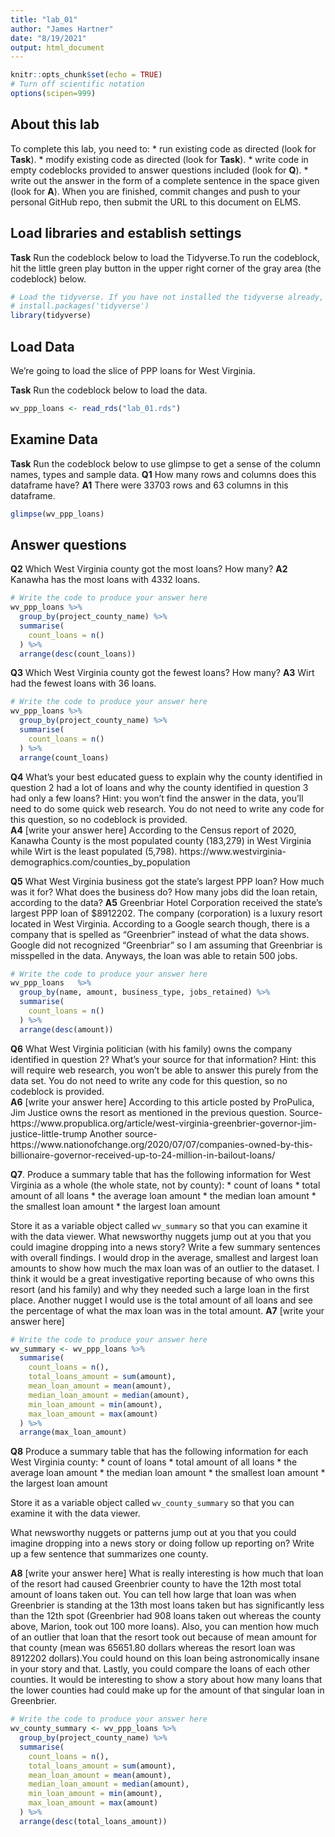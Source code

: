 ```yaml
---
title: "lab_01"
author: "James Hartner"
date: "8/19/2021"
output: html_document
---
```


```r
knitr::opts_chunk$set(echo = TRUE)
# Turn off scientific notation
options(scipen=999)
```

## About this lab

To complete this lab, you need to:
* run existing code as directed (look for **Task**). 
* modify existing code as directed (look for **Task**).
* write code in empty codeblocks provided to answer questions included (look for **Q**). 
* write out the answer in the form of a complete sentence in the space given (look for **A**). 
When you are finished, commit changes and push to your personal GitHub repo, then submit the URL to this document on ELMS. 

## Load libraries and establish settings

**Task** Run the codeblock below to load the Tidyverse.To run the codeblock, hit the little green play button in the upper right corner of the gray area (the codeblock) below.

```r


# Load the tidyverse. If you have not installed the tidyverse already, remove the # from the next line and run it first.  
# install.packages('tidyverse')
library(tidyverse)
```

## Load Data 

We're going to load the slice of PPP loans for West Virginia.

**Task** Run the codeblock below to load the data. 

```r
wv_ppp_loans <- read_rds("lab_01.rds")
```

## Examine Data

**Task** Run the codeblock below to use glimpse to get a sense of the column names, types and sample data. 
**Q1** How many rows and columns does this dataframe have?
**A1** There were 33703 rows and 63 columns in this dataframe.

```r
glimpse(wv_ppp_loans)
```

## Answer questions

**Q2** Which West Virginia county got the most loans? How many?
**A2** Kanawha has the most loans with 4332 loans.

```r
# Write the code to produce your answer here
wv_ppp_loans %>%
  group_by(project_county_name) %>%
  summarise(
    count_loans = n()
  ) %>%
  arrange(desc(count_loans))
```
**Q3** Which West Virginia county got the fewest loans? How many?
**A3** Wirt had the fewest loans with 36 loans. 

```r
# Write the code to produce your answer here
wv_ppp_loans %>%
  group_by(project_county_name) %>%
  summarise(
    count_loans = n()
  ) %>%
  arrange(count_loans)
```
**Q4** What's your best educated guess to explain why the county identified in question 2 had a lot of loans and why the county identified in question 3 had only a few loans? Hint: you won't find the answer in the data, you'll need to do some quick web research. You do not need to write any code for this question, so no codeblock is provided.  
**A4** [write your answer here]
According to the Census report of 2020, Kanawha County is the most populated county (183,279) in West Virginia while Wirt is the least populated (5,798). https://www.westvirginia-demographics.com/counties_by_population


**Q5** What West Virginia business got the state's largest PPP loan? How much was it for? What does the business do? How many jobs did the loan retain, according to the data?
**A5** Greenbriar Hotel Corporation received the state's largest PPP loan of $8912202. The company (corporation) is a luxury resort located in West Virginia. According to a Google search though, there is a company that is spelled as "Greenbrier" instead of what the data shows. Google did not recognized "Greenbriar" so I am assuming that Greenbriar is misspelled in the data. Anyways, the loan was able to retain 500 jobs. 

```r
# Write the code to produce your answer here
wv_ppp_loans   %>%
  group_by(name, amount, business_type, jobs_retained) %>%
  summarise(
    count_loans = n()
  ) %>%
  arrange(desc(amount))
```

**Q6** What West Virginia politician (with his family) owns the company identified in question 2? What's your source for that information? Hint: this will require web research, you won't be able to answer this purely from the data set.  You do not need to write any code for this question, so no codeblock is provided.  
**A6** [write your answer here] According to this article posted by ProPulica, Jim Justice owns the resort as mentioned in the previous question. 
Source-https://www.propublica.org/article/west-virginia-greenbrier-governor-jim-justice-little-trump
Another source-https://www.nationofchange.org/2020/07/07/companies-owned-by-this-billionaire-governor-received-up-to-24-million-in-bailout-loans/


**Q7**. Produce a summary table that has the following information for West Virginia as a whole (the whole state, not by county):
* count of loans
* total amount of all loans
* the average loan amount
* the median loan amount
* the smallest loan amount
* the largest loan amount

Store it as a variable object called `wv_summary` so that you can examine it with the data viewer. What newsworthy nuggets jump out at you that you could imagine dropping into a news story? Write a few summary sentences with overall findings. 
I would drop in the average, smallest and largest loan amounts to show how much the max loan was of an outlier to the dataset. I think it would be a great investigative reporting because of who owns this resort (and his family) and why they needed such a large loan in the first place. Another nugget I would use is the total amount of all loans and see the percentage of what the max loan was in the total amount. 
**A7** [write your answer here]
```r
# Write the code to produce your answer here
wv_summary <- wv_ppp_loans %>%
  summarise(
    count_loans = n(),
    total_loans_amount = sum(amount),
    mean_loan_amount = mean(amount),
    median_loan_amount = median(amount),
    min_loan_amount = min(amount),
    max_loan_amount = max(amount)
  ) %>%
  arrange(max_loan_amount)
```

**Q8** Produce a summary table that has the following information for each West Virginia county:
* count of loans
* total amount of all loans
* the average loan amount
* the median loan amount
* the smallest loan amount
* the largest loan amount

Store it as a variable object called `wv_county_summary` so that you can examine it with the data viewer. 

What newsworthy nuggets or patterns jump out at you that you could imagine dropping into a news story or doing follow up reporting on? Write up a few sentence that summarizes one county. 

**A8** [write your answer here]
What is really interesting is how much that loan of the resort had caused Greenbrier county to have the 12th most total amount of loans taken out. You can tell how large that loan was when Greenbrier is standing at the 13th most loans taken but has significantly less than the 12th spot (Greenbrier had 908 loans taken out whereas the county above, Marion, took out 100 more loans). Also, you can mention how much of an outlier that loan that the resort took out because of mean amount for that county (mean was 65651.80 dollars whereas the resort loan was 8912202 dollars).You could hound on this loan being astronomically insane in your story and that. Lastly, you could compare the loans of each other counties. It would be interesting to show a story about how many loans that the lower counties had could make up for the amount of that singular loan in Greenbrier. 
```r
# Write the code to produce your answer here
wv_county_summary <- wv_ppp_loans %>%
  group_by(project_county_name) %>%
  summarise(
    count_loans = n(),
    total_loans_amount = sum(amount),
    mean_loan_amount = mean(amount),
    median_loan_amount = median(amount),
    min_loan_amount = min(amount),
    max_loan_amount = max(amount)
  ) %>%
  arrange(desc(total_loans_amount))
```
